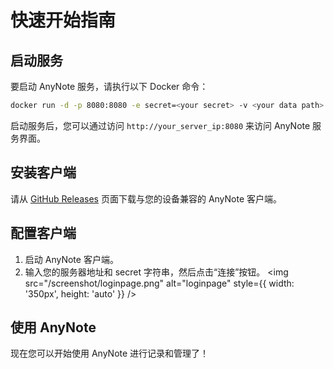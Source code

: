 # 快速开始指南

## 启动服务
要启动 AnyNote 服务，请执行以下 Docker 命令：
```bash
docker run -d -p 8080:8080 -e secret=<your secret> -v <your data path>:/data anynoteofficial/anynote:latest
```
启动服务后，您可以通过访问 `http://your_server_ip:8080` 来访问 AnyNote 服务界面。

## 安装客户端
请从 [GitHub Releases](https://github.com/ychisbest/AnyNote/releases) 页面下载与您的设备兼容的 AnyNote 客户端。

## 配置客户端
1. 启动 AnyNote 客户端。
2. 输入您的服务器地址和 secret 字符串，然后点击“连接”按钮。
<img src="/screenshot/loginpage.png" alt="loginpage" style={{ width: '350px', height: 'auto' }} />

## 使用 AnyNote
现在您可以开始使用 AnyNote 进行记录和管理了！


